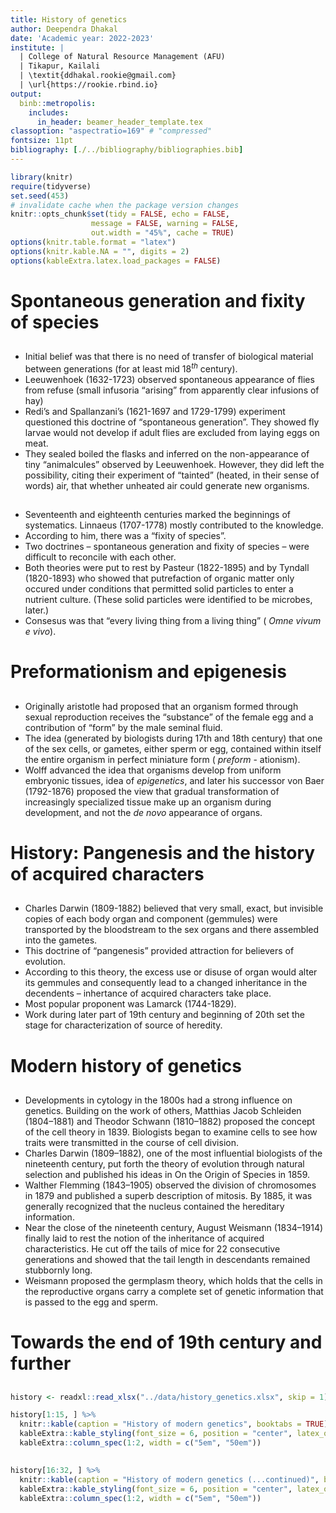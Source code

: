 ```yaml
---
title: History of genetics
author: Deependra Dhakal
date: 'Academic year: 2022-2023'
institute: |
  | College of Natural Resource Management (AFU)
  | Tikapur, Kailali
  | \textit{ddhakal.rookie@gmail.com}
  | \url{https://rookie.rbind.io}
output: 
  binb::metropolis:
    includes:
      in_header: beamer_header_template.tex
classoption: "aspectratio=169" # "compressed"
fontsize: 11pt
bibliography: [./../bibliography/bibliographies.bib]
---
```


```r
library(knitr)
require(tidyverse)
set.seed(453)
# invalidate cache when the package version changes
knitr::opts_chunk$set(tidy = FALSE, echo = FALSE, 
                  message = FALSE, warning = FALSE,
                  out.width = "45%", cache = TRUE)
options(knitr.table.format = "latex")
options(knitr.kable.NA = "", digits = 2)
options(kableExtra.latex.load_packages = FALSE)
```

# Spontaneous generation and fixity of species

##

- Initial belief was that there is no need of transfer of biological material between generations (for at least mid $18^{th}$ century).
- Leeuwenhoek (1632-1723) observed spontaneous appearance of flies from refuse (small infusoria "arising" from apparently clear infusions of hay)
- Redi's and Spallanzani's (1621-1697 and 1729-1799) experiment questioned this doctrine of "spontaneous generation". They showed fly larvae would not develop if adult flies are excluded from laying eggs on meat. 
- They sealed boiled the flasks and inferred on the non-appearance of tiny "animalcules" observed by Leeuwenhoek. However, they did left the possibility, citing their experiment of "tainted" (heated, in their sense of words) air, that whether unheated air could generate new organisms.

##

- Seventeenth and eighteenth centuries marked the beginnings of systematics. Linnaeus (1707-1778) mostly contributed to the knowledge.
- According to him, there was a "fixity of species".
- Two doctrines -- spontaneous generation and fixity of species -- were difficult to reconcile with each other.
- Both theories were put to rest by Pasteur (1822-1895) and by Tyndall (1820-1893) who showed that putrefaction of organic matter only occured under conditions that permitted solid particles to enter a nutrient culture. (These solid particles were identified to be microbes, later.)
- Consesus was that "every living thing from a living thing" ( _Omne vivum e vivo_).

# Preformationism and epigenesis

##

- Originally aristotle had proposed that an organism formed through sexual reproduction receives the "substance" of the female egg and a contribution of "form" by the male seminal fluid.
- The idea (generated by biologists during 17th and 18th century) that one of the sex cells, or gametes, either sperm or egg, contained within itself the entire organism in perfect miniature form ( _preform_ - ationism).
- Wolff advanced the idea that organisms develop from uniform embryonic tissues, idea of _epigenetics_, and later his successor von Baer (1792-1876) proposed the view that gradual transformation of increasingly specialized tissue make up an organism during development, and not the _de novo_ appearance of organs.

# History: Pangenesis and the history of acquired characters

##

- Charles Darwin (1809-1882) believed that very small, exact, but invisible copies of each body organ and component (gemmules) were transported by the bloodstream to the sex organs and there assembled into the gametes.
- This doctrine of "pangenesis" provided attraction for believers of evolution.
- According to this theory, the excess use or disuse of organ would alter its gemmules and consequently lead to a changed inheritance in the decendents -- inhertance of acquired characters take place.
- Most popular proponent was Lamarck (1744-1829).
- Work during later part of 19th century and beginning of 20th set the stage for characterization of source of heredity.

# Modern history of genetics

##

\small

- Developments in cytology in the 1800s had a strong influence on genetics. Building on the work of others, Matthias Jacob Schleiden (1804–1881) and Theodor Schwann (1810–1882) proposed the concept of the cell theory in 1839. Biologists began to examine cells to see how traits were transmitted in the course of cell division.
- Charles Darwin (1809–1882), one of the most influential biologists of the nineteenth century, put forth the theory of evolution through natural selection and published his ideas in On the Origin of Species in 1859.
- Walther Flemming (1843–1905) observed the division of chromosomes in 1879 and published a superb description of mitosis. By 1885, it was generally recognized that the nucleus contained the hereditary information.
- Near the close of the nineteenth century, August Weismann (1834–1914) finally laid to rest the notion of the inheritance of acquired characteristics. He cut off the tails of mice for 22 consecutive generations and showed that the tail length in descendants remained stubbornly long.
- Weismann proposed the germplasm theory, which holds that the cells in the reproductive organs carry a complete set of genetic information that is passed to the egg and sperm.

# Towards the end of 19th century and further

##

```r
history <- readxl::read_xlsx("../data/history_genetics.xlsx", skip = 1)

history[1:15, ] %>% 
  knitr::kable(caption = "History of modern genetics", booktabs = TRUE) %>% 
  kableExtra::kable_styling(font_size = 6, position = "center", latex_options = "striped") %>% 
  kableExtra::column_spec(1:2, width = c("5em", "50em"))
```

##

```r
history[16:32, ] %>% 
  knitr::kable(caption = "History of modern genetics (...continued)", booktabs = TRUE) %>% 
  kableExtra::kable_styling(font_size = 6, position = "center", latex_options = "striped") %>% 
  kableExtra::column_spec(1:2, width = c("5em", "50em"))
```
